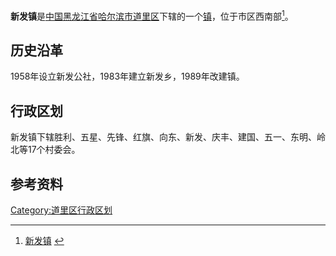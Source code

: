 {{中国乡级行政区
| 行政区全称 = 新发镇
| 景观照片文件名 =
| 景观照片描述 =
| 汉语拼音 =
| 通用拼音 =
| 注音符號 =
| 其它标音类型1 =
| 其它标音1 =
| 其它标音类型2 =
| 其它标音2 =
| 其它语言类型1 =
| 其它语言地名1 =
| 其它语言类型2 =
| 其它语言地名2 =
| 上级行政区 = [[黑龙江省|黑龙江省]][[哈尔滨市|哈尔滨市]][[道里区|道里区]]
| 行政区类别 = [[镇|镇]]
| LowerDivisions =17个村委会
| 行政区划代码 = 230102102
| 地理坐标 =
| 总面积 = 112平方公里
| 户籍人口 = 3.4万
| 户籍人口年份 =
| 常住人口 = 
| 常住人口年份 =
| 人口密度 =
| 行政区划 = 
| 官方网站 =
| 政府驻地 = 
| 邮政编码 =150000
| 毗邻行政区 =
| 位置图文件名 =
| 位置图描述 =
}}

'''新发镇'''是[[中国|中国]][[黑龙江省|黑龙江省]][[哈尔滨市|哈尔滨市]][[道里区|道里区]]下辖的一个[[镇|镇]]，位于市区西南部<ref>[http://www.chinaquhua.cn/heilongjiang/ 新发镇] {{webarchive|url=https://web.archive.org/web/20110822123644/http://www.chinaquhua.cn/heilongjiang/ |date=2011-08-22 }}</ref>。

==历史沿革==
1958年设立新发公社，1983年建立新发乡，1989年改建镇。

==行政区划==
新发镇下辖胜利、五星、先锋、红旗、向东、新发、庆丰、建国、五一、东明、岭北等17个村委会。

==参考资料==
{{reflist}}

{{哈尔滨市道里区行政区划}}

[[Category:道里区行政区划|Category:道里区行政区划]]